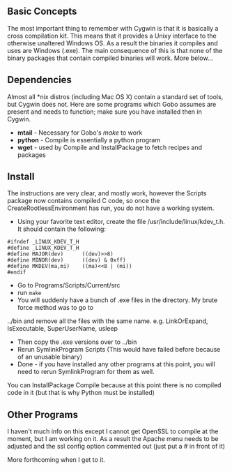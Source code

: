 ==Basic Concepts==
The most important thing to remember with Cygwin is that it is basically a cross compilation kit.
This means that it provides a Unixy interface to the otherwise unaltered Windows OS.
As a result the binaries it compiles and uses are Windows (.exe).  The main consequence of this is 
that none of the binary packages that contain compiled binaries will work.  More below...

==Dependencies==
Almost all *nix distros (including Mac OS X) contain a standard set of tools, but Cygwin does not.  Here are 
some programs which Gobo assumes are present and needs to function; make sure you have installed then in Cygwin.
* '''mtail''' - Necessary for Gobo's ''make'' to work
* '''python''' - Compile is essentially a python program
* '''wget''' - used by Compile and InstallPackage to fetch recipes and packages

==Install==

The instructions are very clear, and mostly work, however the Scripts package now contains 
compiled C code, so once the CreateRootlessEnvironment has run, you do not have a working system.
* Using your favorite text editor, create the file /usr/include/linux/kdev_t.h. It should contain the following:
<pre>
#ifndef _LINUX_KDEV_T_H
#define _LINUX_KDEV_T_H
#define MAJOR(dev)      ((dev)>>8)
#define MINOR(dev)      ((dev) & 0xff)
#define MKDEV(ma,mi)    ((ma)<<8 | (mi))
#endif
</pre>
* Go to Programs/Scripts/Current/src
* run <code>make</code>
* You will suddenly have a bunch of .exe files in the directory.  My brute force method was to go to 
../bin and remove all the files with the same name. e.g. LinkOrExpand, IsExecutable, SuperUserName, usleep
* Then copy the .exe versions over to ../bin
* Rerun SymlinkProgram Scripts (This would have failed before because of an unusable binary)
* Done - if you have installed any other programs at this point, you will need to rerun SymlinkProgram for them as well.

You can InstallPackage Compile because at this point there is no compiled code in it (but that is why Python must be installed)

==Other Programs==
I haven't much info on this except I cannot get OpenSSL to compile at the moment, but I am working on it.
As a result the Apache menu needs to be adjusted and the ssl config option commented out (just put a # in front of it)

More forthcoming when I get to it.

{{Platforms}}